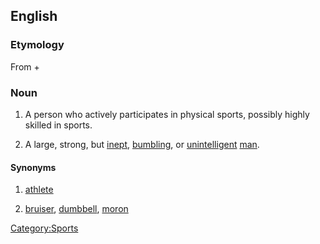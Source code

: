 ==English==

===Etymology===
From {{term|muscle}} + {{term|brain}}

===Noun===
{{en-noun}}

# {{US}} A person who actively participates in physical sports, possibly highly skilled in sports.
# {{context|US|slang|pejorative}} A large, strong, but [[inept]], [[bumbling]], or [[unintelligent]] [[man]].

====Synonyms====
# {{i-c|participant in physical sports}} [[athlete]]
# {{i-c|idiot}} [[bruiser]], [[dumbbell]], [[moron]]

[[Category:Sports]]